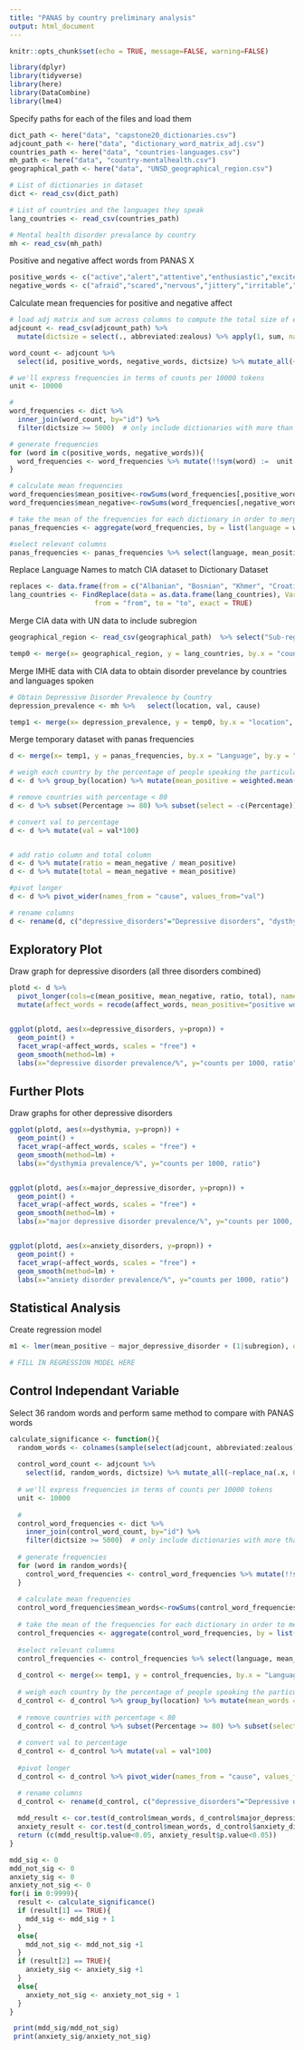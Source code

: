 ---
title: "PANAS by country preliminary analysis"
output: html_document
---

```{r setup, include=FALSE}
knitr::opts_chunk$set(echo = TRUE, message=FALSE, warning=FALSE)
```


```{r libraries}
library(dplyr)
library(tidyverse)
library(here)
library(DataCombine)
library(lme4)
```

Specify paths for each of the files and load them
```{r loaddata, include=TRUE}
dict_path <- here("data", "capstone20_dictionaries.csv")  
adjcount_path <- here("data", "dictionary_word_matrix_adj.csv")  
countries_path <- here("data", "countries-languages.csv")
mh_path <- here("data", "country-mentalhealth.csv")
geographical_path <- here("data", "UNSD_geographical_region.csv")

# List of dictionaries in dataset
dict <- read_csv(dict_path)  

# List of countries and the languages they speak
lang_countries <- read_csv(countries_path) 

# Mental health disorder prevalance by country
mh <- read_csv(mh_path) 
```

Positive and negative affect words from PANAS X
```{r loadwords, include=TRUE}
positive_words <- c("active","alert","attentive","enthusiastic","excited","interested","proud","happy", "joyful","delighted","cheerful","lively","energetic","strong","confident","bold","daring","fearless")
negative_words <- c("afraid","scared","nervous","jittery","irritable","hostile","guilty","ashamed","upset", "distressed","frightened","shaky","angry","disgusted","sad","lonely")
```


Calculate mean frequencies for positive and negative affect
```{r calculatefrequencies, include=TRUE}
# load adj matrix and sum across columns to compute the total size of each dictionary
adjcount <- read_csv(adjcount_path) %>%  
  mutate(dictsize = select(., abbreviated:zealous) %>% apply(1, sum, na.rm=TRUE))

word_count <- adjcount %>% 
  select(id, positive_words, negative_words, dictsize) %>% mutate_all(~replace_na(.x, 0))

# we'll express frequencies in terms of counts per 10000 tokens
unit <- 10000

# 
word_frequencies <- dict %>% 
  inner_join(word_count, by="id") %>%
  filter(dictsize >= 5000)  # only include dictionaries with more than 5000 tokens

# generate frequencies
for (word in c(positive_words, negative_words)){
  word_frequencies <- word_frequencies %>% mutate(!!sym(word) :=  unit * !!sym(word)/dictsize)
}

# calculate mean frequencies
word_frequencies$mean_positive<-rowSums(word_frequencies[,positive_words])
word_frequencies$mean_negative<-rowSums(word_frequencies[,negative_words])

# take the mean of the frequencies for each dictionary in order to merge into a single language
panas_frequencies <- aggregate(word_frequencies, by = list(language = word_frequencies$langname), FUN = mean)

#select relevant columns
panas_frequencies <- panas_frequencies %>% select(language, mean_positive, mean_negative)
```


Replace Language Names to match CIA dataset to Dictionary Dataset
```{r replacelanguagenames, include=TRUE}
replaces <- data.frame(from = c("Albanian", "Bosnian", "Khmer", "Croatian", "Serbian", "Arabic", "Mandarin", "Persian", "Mongolian", "Greek", "Hebrew", "Armenian", "Malay", "Kyrgyz"), to = c("Northern Tosk Albanian", "Serbian-Croatian-Bosnian", "Central Khmer", "Serbian-Croatian-Bosnian", "Serbian-Croatian-Bosnian", "Standard Arabic", "Mandarin Chinese", "Western Farsi", "Halh Mongolian", "Modern Greek", "Modern Hebrew", "Eastern Armenian", "Standard Malay", "Kirghiz"))
lang_countries <- FindReplace(data = as.data.frame(lang_countries), Var = "Language", replaceData = replaces,
                     from = "from", to = "to", exact = TRUE)

```

Merge CIA data with UN data to include subregion
```{r addsubregions, include=TRUE}
geographical_region <- read_csv(geographical_path)  %>% select("Sub-region Name", "Country or Area") %>% rename(c("subregion"="Sub-region Name", "country"="Country or Area"))

temp0 <- merge(x= geographical_region, y = lang_countries, by.x = "country", by.y = "Country")
```


Merge IMHE data with CIA data to obtain disorder prevelance by countries and languages spoken
```{r mergedata, include=TRUE}
# Obtain Depressive Disorder Prevalence by Country
depression_prevalence <- mh %>%   select(location, val, cause)

temp1 <- merge(x= depression_prevalence, y = temp0, by.x = "location", by.y = "country")
```


Merge temporary dataset with panas frequencies
```{r createdataframe, include=TRUE}
d <- merge(x= temp1, y = panas_frequencies, by.x = "Language", by.y = "language")

# weigh each country by the percentage of people speaking the particular language
d <- d %>% group_by(location) %>% mutate(mean_positive = weighted.mean(mean_positive, Percentage/100)) %>% mutate(mean_negative = weighted.mean(mean_negative, Percentage/100)) %>% mutate(Percentage = sum(Percentage)/4) %>% subset(select = -c(Language)) %>% distinct()

# remove countries with percentage < 80
d <- d %>% subset(Percentage >= 80) %>% subset(select = -c(Percentage))

# convert val to percentage
d <- d %>% mutate(val = val*100)


# add ratio column and total column
d <- d %>% mutate(ratio = mean_negative / mean_positive)
d <- d %>% mutate(total = mean_negative + mean_positive)

#pivot longer
d <- d %>% pivot_wider(names_from = "cause", values_from="val")

# rename columns
d <- rename(d, c("depressive_disorders"="Depressive disorders", "dysthymia"="Dysthymia",  "major_depressive_disorder"="Major depressive disorder",  "anxiety_disorders" = "Anxiety disorders"))
```

## Exploratory Plot
Draw graph for depressive disorders (all three disorders combined)
```{r plotgraphs, include=TRUE}

plotd <- d %>% 
  pivot_longer(cols=c(mean_positive, mean_negative, ratio, total), names_to="affect_words", values_to="propn") %>% 
  mutate(affect_words = recode(affect_words, mean_positive="positive words", mean_negative="negative words", ratio="ratio of negative to positive", total="total of negative and positive")) 


ggplot(plotd, aes(x=depressive_disorders, y=propn)) +
  geom_point() +
  facet_wrap(~affect_words, scales = "free") +
  geom_smooth(method=lm) +
  labs(x="depressive disorder prevalence/%", y="counts per 1000, ratio")

```


## Further Plots
Draw graphs for other depressive disorders
```{r plotgraphs2, include=TRUE}
ggplot(plotd, aes(x=dysthymia, y=propn)) +
  geom_point() +
  facet_wrap(~affect_words, scales = "free") +
  geom_smooth(method=lm) +
  labs(x="dysthymia prevalence/%", y="counts per 1000, ratio")


ggplot(plotd, aes(x=major_depressive_disorder, y=propn)) +
  geom_point() +
  facet_wrap(~affect_words, scales = "free") +
  geom_smooth(method=lm) +
  labs(x="major depressive disorder prevalence/%", y="counts per 1000, ratio")


ggplot(plotd, aes(x=anxiety_disorders, y=propn)) +
  geom_point() +
  facet_wrap(~affect_words, scales = "free") +
  geom_smooth(method=lm) +
  labs(x="anxiety disorder prevalence/%", y="counts per 1000, ratio")
```


## Statistical Analysis
Create regression model
```{r statisticalanalysis, include=TRUE}
m1 <- lmer(mean_positive ~ major_depressive_disorder + (1|subregion), data = d, family = binomial, control=glmerControl(optimizer="bobyqa")) 

# FILL IN REGRESSION MODEL HERE


```



## Control Independant Variable
Select 36 random words and perform same method to compare with PANAS words
```{r calculatecontrol, include=TRUE}

calculate_significance <- function(){
  random_words <- colnames(sample(select(adjcount, abbreviated:zealous), size=36))
  
  control_word_count <- adjcount %>% 
    select(id, random_words, dictsize) %>% mutate_all(~replace_na(.x, 0))
  
  # we'll express frequencies in terms of counts per 10000 tokens
  unit <- 10000
  
  #
  control_word_frequencies <- dict %>% 
    inner_join(control_word_count, by="id") %>%
    filter(dictsize >= 5000)  # only include dictionaries with more than 5000 tokens
  
  # generate frequencies
  for (word in random_words){
    control_word_frequencies <- control_word_frequencies %>% mutate(!!sym(word) :=  unit * !!sym(word)/dictsize)
  }
  
  # calculate mean frequencies
  control_word_frequencies$mean_words<-rowSums(control_word_frequencies[,random_words])
  
  # take the mean of the frequencies for each dictionary in order to merge into a single language
  control_frequencies <- aggregate(control_word_frequencies, by = list(language = control_word_frequencies$langname), FUN = mean)
  
  #select relevant columns
  control_frequencies <- control_frequencies %>% select(language, mean_words)
  
  d_control <- merge(x= temp1, y = control_frequencies, by.x = "Language", by.y = "language")
  
  # weigh each country by the percentage of people speaking the particular language
  d_control <- d_control %>% group_by(location) %>% mutate(mean_words = weighted.mean(mean_words, Percentage/100)) %>% mutate(Percentage = sum(Percentage)/4) %>% subset(select = -c(Language)) %>% distinct()
  
  # remove countries with percentage < 80
  d_control <- d_control %>% subset(Percentage >= 80) %>% subset(select = -c(Percentage))
  
  # convert val to percentage
  d_control <- d_control %>% mutate(val = val*100)
  
  #pivot longer
  d_control <- d_control %>% pivot_wider(names_from = "cause", values_from="val")

  # rename columns
  d_control <- rename(d_control, c("depressive_disorders"="Depressive disorders", "dysthymia"="Dysthymia", "major_depressive_disorder"="Major depressive disorder",  "anxiety_disorders" = "Anxiety disorders"))
  
  mdd_result <- cor.test(d_control$mean_words, d_control$major_depressive_disorder)
  anxiety_result <- cor.test(d_control$mean_words, d_control$anxiety_disorders)
  return (c(mdd_result$p.value<0.05, anxiety_result$p.value<0.05))
}

mdd_sig <- 0
mdd_not_sig <- 0
anxiety_sig <- 0
anxiety_not_sig <- 0
for(i in 0:9999){
  result <- calculate_significance()
  if (result[1] == TRUE){
    mdd_sig <- mdd_sig + 1
  }
  else{
    mdd_not_sig <- mdd_not_sig +1
  }
  if (result[2] == TRUE){
    anxiety_sig <- anxiety_sig +1
  }
  else{
    anxiety_not_sig <- anxiety_not_sig + 1
  }
}

 print(mdd_sig/mdd_not_sig)
 print(anxiety_sig/anxiety_not_sig)
  

```
